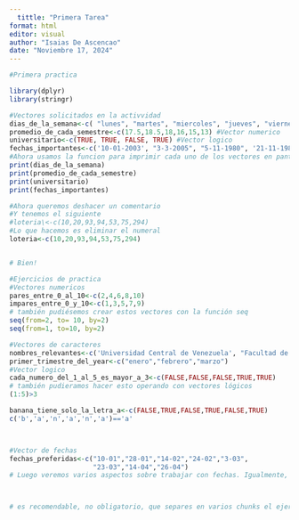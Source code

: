 ```yaml
---
  tittle: "Primera Tarea"
format: html
editor: visual
author: "Isaias De Ascencao"
date: "Noviembre 17, 2024"
---
```


```r
#Primera practica

library(dplyr)
library(stringr)

#Vectores solicitados en la activvidad
dias_de_la_semana<-c( "lunes", "martes", "miercoles", "jueves", "viernes", "sabado", "domingo") #Vector de caracter
promedio_de_cada_semestre<-c(17.5,18.5,18,16,15,13) #Vector numerico
universitario<-c(TRUE, TRUE, FALSE, TRUE) #Vector logico
fechas_importantes<-c('10-01-2003', "3-3-2005", "5-11-1980", '21-11-1984') #Vector de fechas
#Ahora usamos la funcion para imprimir cada uno de los vectores en pantalla
print(dias_de_la_semana)
print(promedio_de_cada_semestre)
print(universitario) 
print(fechas_importantes)

#Ahora queremos deshacer un comentario
#Y tenemos el siguiente
#loteria\<-c(10,20,93,94,53,75,294)
#Lo que hacemos es eliminar el numeral
loteria<-c(10,20,93,94,53,75,294)


# Bien!
```

```r
#Ejercicios de practica
#Vectores numericos
pares_entre_0_al_10<-c(2,4,6,8,10)
impares_entre_0_y_10<-c(1,3,5,7,9)
# también pudiésemos crear estos vectores con la función seq
seq(from=2, to= 10, by=2)
seq(from=1, to=10, by=2)

#Vectores de caracteres
nombres_relevantes<-c('Universidad Central de Venezuela', "Facultad de ciencias economicas y sociales", "Escuela de Economia", "R aplicado a ciencia de datos para economistas")
primer_trimestre_del_year<-c("enero","febrero","marzo")
#Vector logico
cada_numero_del_1_al_5_es_mayor_a_3<-c(FALSE,FALSE,FALSE,TRUE,TRUE)
# también pudieramos hacer esto operando con vectores lógicos
(1:5)>3

banana_tiene_solo_la_letra_a<-c(FALSE,TRUE,FALSE,TRUE,FALSE,TRUE)
c('b','a','n','a','n','a')=='a'



#Vector de fechas
fechas_preferidas<-c("10-01","28-01","14-02","24-02","3-03",
                     "23-03","14-04","26-04")
# Luego veremos varios aspectos sobre trabajar con fechas. Igualmente, es necesario colocar el año al definir las fechas.



# es recomendable, no obligatorio, que separes en varios chunks el ejercicio para así poder ver de forma separada, por bloques, cada una de las propuestas.


```
